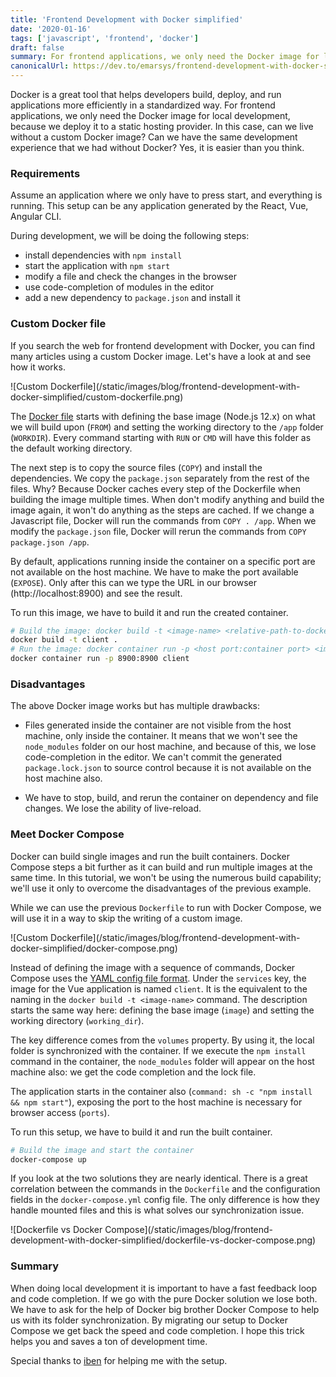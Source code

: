 ```yaml
---
title: 'Frontend Development with Docker simplified'
date: '2020-01-16'
tags: ['javascript', 'frontend', 'docker']
draft: false
summary: For frontend applications, we only need the Docker image for local development, because we deploy it to a static hosting provider. In this case, can we live without a custom Docker image? Can we have the same development experience that we had without Docker?
canonicalUrl: https://dev.to/emarsys/frontend-development-with-docker-simplified-254i
---
```


Docker is a great tool that helps developers build, deploy, and run applications more efficiently in a standardized way. For frontend applications, we only need the Docker image for local development, because we deploy it to a static hosting provider. In this case, can we live without a custom Docker image? Can we have the same development experience that we had without Docker? Yes, it is easier than you think.

### Requirements

Assume an application where we only have to press start, and everything is running. This setup can be any application generated by the React, Vue, Angular CLI.

During development, we will be doing the following steps:

- install dependencies with `npm install`
- start the application with `npm start`
- modify a file and check the changes in the browser
- use code-completion of modules in the editor
- add a new dependency to `package.json` and install it

### Custom Docker file

If you search the web for frontend development with Docker, you can find many articles using a custom Docker image. Let's have a look at and see how it works.

<div className="flex justify-center">
  ![Custom Dockerfile](/static/images/blog/frontend-development-with-docker-simplified/custom-dockerfile.png)
</div>

The [Docker file](https://github.com/vuesomedev/todomvc-vue/blob/master/Dockerfile) starts with defining the base image (Node.js 12.x) on what we will build upon (`FROM`) and setting the working directory to the `/app` folder (`WORKDIR`). Every command starting with `RUN` or `CMD` will have this folder as the default working directory.

The next step is to copy the source files (`COPY`) and install the dependencies. We copy the `package.json` separately from the rest of the files. Why? Because Docker caches every step of the Dockerfile when building the image multiple times. When don't modify anything and build the image again, it won't do anything as the steps are cached. If we change a Javascript file, Docker will run the commands from `COPY . /app`. When we modify the `package.json` file, Docker will rerun the commands from `COPY package.json /app`.

By default, applications running inside the container on a specific port are not available on the host machine. We have to make the port available (`EXPOSE`). Only after this can we type the URL in our browser (http://localhost:8900) and see the result.

To run this image, we have to build it and run the created container.

```bash
# Build the image: docker build -t <image-name> <relative-path-to-dockerfile>
docker build -t client .
# Run the image: docker container run -p <host port:container port> <image-name>
docker container run -p 8900:8900 client
```

### Disadvantages

The above Docker image works but has multiple drawbacks:

- Files generated inside the container are not visible from the host machine, only inside the container. It means that we won't see the `node_modules` folder on our host machine, and because of this, we lose code-completion in the editor. We can't commit the generated `package.lock.json` to source control because it is not available on the host machine also.

- We have to stop, build, and rerun the container on dependency and file changes. We lose the ability of live-reload.

### Meet Docker Compose

Docker can build single images and run the built containers. Docker Compose steps a bit further as it can build and run multiple images at the same time. In this tutorial, we won't be using the numerous build capability; we'll use it only to overcome the disadvantages of the previous example.

While we can use the previous `Dockerfile` to run with Docker Compose, we will use it in a way to skip the writing of a custom image.

<div className="flex justify-center">
  ![Custom Dockerfile](/static/images/blog/frontend-development-with-docker-simplified/docker-compose.png)
</div>

Instead of defining the image with a sequence of commands, Docker Compose uses the [YAML config file format](https://github.com/vuesomedev/todomvc-vue/blob/master/docker-compose.yml). Under the `services` key, the image for the Vue application is named `client`. It is the equivalent to the naming in the `docker build -t <image-name>` command. The description starts the same way here: defining the base image (`image`) and setting the working directory (`working_dir`).

The key difference comes from the `volumes` property. By using it, the local folder is synchronized with the container. If we execute the `npm install` command in the container, the `node_modules` folder will appear on the host machine also: we get the code completion and the lock file.

The application starts in the container also (`command: sh -c "npm install && npm start"`), exposing the port to the host machine is necessary for browser access (`ports`).

To run this setup, we have to build it and run the built container.

```bash
# Build the image and start the container
docker-compose up
```

If you look at the two solutions they are nearly identical. There is a great correlation between the commands in the `Dockerfile` and the configuration fields in the `docker-compose.yml` config file. The only difference is how they handle mounted files and this is what solves our synchronization issue.

<div className="flex justify-center">
  ![Dockerfile vs Docker Compose](/static/images/blog/frontend-development-with-docker-simplified/dockerfile-vs-docker-compose.png)
</div>

### Summary

When doing local development it is important to have a fast feedback loop and code completion. If we go with the pure Docker solution we lose both. We have to ask for the help of Docker big brother Docker Compose to help us with its folder synchronization. By migrating our setup to Docker Compose we get back the speed and code completion. I hope this trick helps you and saves a ton of development time.

Special thanks to [iben](https://twitter.com/iben12) for helping me with the setup.
